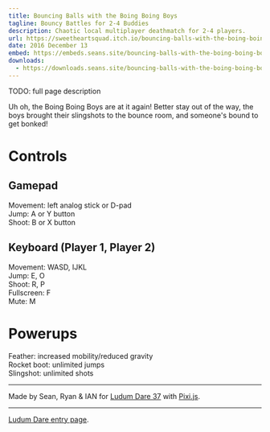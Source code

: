 ```yaml
---
title: Bouncing Balls with the Boing Boing Boys
tagline: Bouncy Battles for 2-4 Buddies
description: Chaotic local multiplayer deathmatch for 2-4 players.
url: https://sweetheartsquad.itch.io/bouncing-balls-with-the-boing-boing-boys
date: 2016 December 13
embed: https://embeds.seans.site/bouncing-balls-with-the-boing-boing-boys/?click
downloads:
  - https://downloads.seans.site/bouncing-balls-with-the-boing-boing-boys/
---
```


TODO: full page description


Uh oh, the Boing Boing Boys are at it again! Better stay out of the way, the boys brought their slingshots to the bounce room, and someone's bound to get bonked!

# Controls

## Gamepad

Movement: left analog stick or D-pad  
Jump: A or Y button  
Shoot: B or X button

## Keyboard (Player 1, Player 2)

Movement: WASD, IJKL  
Jump: E, O  
Shoot: R, P  
Fullscreen: F  
Mute: M

# Powerups

Feather: increased mobility/reduced gravity  
Rocket boot: unlimited jumps  
Slingshot: unlimited shots

---

Made by Sean, Ryan & IAN for [Ludum Dare 37](https://ldjam.com/) with [Pixi.js](http://www.pixijs.com/).

---

[Ludum Dare entry page](http://ludumdare.com/compo/ludum-dare-37/?action=preview&uid=50235).
